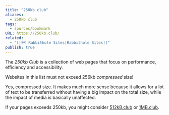 ```yaml
---
title: "250kb club"
aliases:
  - 250kb club
tags:
  - sources/bookmark
URL: https://250kb.club/
related:
  - "[[🗺️ Rabbithole Sites|Rabbithole Sites]]"
publish: true
---
```




The _250kb Club_ is a collection of web pages that focus on performance, efficiency and accessibility.

Websites in this list must not exceed 256kb _compressed_ size!

Yes, compressed size. It makes much more sense because it allows for a lot of text to be transferred without having a big impact on the total size, while the impact of media is basically unaffected.

If your pages exceeds 250kb, you might consider [512kB.club](https://512kb.club/) or [1MB.club](https://1mb.club/).